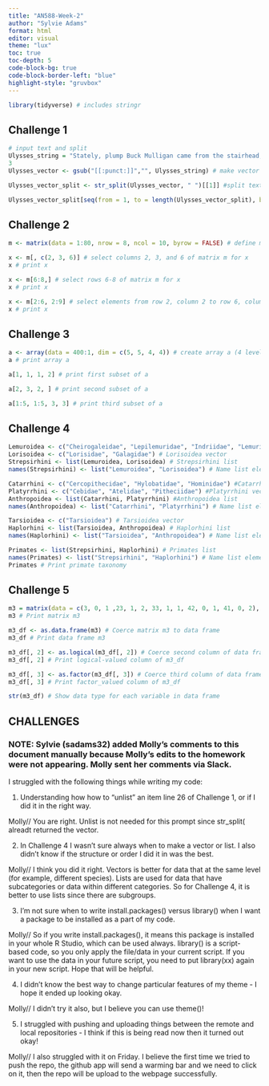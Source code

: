 ```yaml
---
title: "AN588-Week-2"
author: "Sylvie Adams"
format: html
editor: visual
theme: "lux"
toc: true
toc-depth: 5
code-block-bg: true
code-block-border-left: "blue"
highlight-style: "gruvbox"
---
```


```r
library(tidyverse) # includes stringr
```

## Challenge 1

```r
# input text and split
Ulysses_string = "Stately, plump Buck Mulligan came from the stairhead, bearing a bowl of lather on which a mirror and a razor lay crossed."
3
Ulysses_vector <- gsub("[[:punct:]]","", Ulysses_string) # make vector of string w/o punctuation

Ulysses_vector_split <- str_split(Ulysses_vector, " ")[[1]] #split text and "unlist" Ulysses_vector_split

Ulysses_vector_split[seq(from = 1, to = length(Ulysses_vector_split), by = 3)] # take every third element
```

## Challenge 2

```r
m <- matrix(data = 1:80, nrow = 8, ncol = 10, byrow = FALSE) # define matrix m

x <- m[, c(2, 3, 6)] # select columns 2, 3, and 6 of matrix m for x
x # print x

x <- m[6:8,] # select rows 6-8 of matrix m for x
x # print x

x <- m[2:6, 2:9] # select elements from row 2, column 2 to row 6, column 9 of matrix m for x
x # print x
```

## Challenge 3

```r
a <- array(data = 400:1, dim = c(5, 5, 4, 4)) # create array a (4 levels, 400 elements)
a # print array a

a[1, 1, 1, 2] # print first subset of a

a[2, 3, 2, ] # print second subset of a

a[1:5, 1:5, 3, 3] # print third subset of a
```

## Challenge 4

```r
Lemuroidea <- c("Cheirogaleidae", "Lepilemuridae", "Indriidae", "Lemuridae", "Daubentoniidae") # Lemuroidea vector
Lorisoidea <- c("Lorisidae", "Galagidae") # Lorisoidea vector
Strepsirhini <- list(Lemuroidea, Lorisoidea) # Strepsirhini list
names(Strepsirhini) <- list("Lemuroidea", "Lorisoidea") # Name list elements

Catarrhini <- c("Cercopithecidae", "Hylobatidae", "Hominidae") #Catarrhini vector
Platyrrhini <- c("Cebidae", "Atelidae", "Pitheciidae") #Platyrrhini vector
Anthropoidea <- list(Catarrhini, Platyrrhini) #Anthropoidea list
names(Anthropoidea) <- list("Catarrhini", "Platyrrhini") # Name list elements

Tarsioidea <- c("Tarsioidea") # Tarsioidea vector
Haplorhini <- list(Tarsioidea, Anthropoidea) # Haplorhini list
names(Haplorhini) <- list("Tarsioidea", "Anthropoidea") # Name list elements

Primates <- list(Strepsirhini, Haplorhini) # Primates list
names(Primates) <- list("Strepsirhini", "Haplorhini") # Name list elements
Primates # Print primate taxonomy
```

## Challenge 5

```r
m3 = matrix(data = c(3, 0, 1 ,23, 1, 2, 33, 1, 1, 42, 0, 1, 41, 0, 2), nrow = 5, ncol = 3, byrow = TRUE) # create matrix m3, stored by rows
m3 # Print matrix m3

m3_df <- as.data.frame(m3) # Coerce matrix m3 to data frame
m3_df # Print data frame m3

m3_df[, 2] <- as.logical(m3_df[, 2]) # Coerce second column of data frame to logical-valued
m3_df[, 2] # Print logical-valued column of m3_df

m3_df[, 3] <- as.factor(m3_df[, 3]) # Coerce third column of data frame to factor-valued
m3_df[, 3] # Print factor_valued column of m3_df

str(m3_df) # Show data type for each variable in data frame
```

## CHALLENGES 

### NOTE: Sylvie (sadams32) added Molly's comments to this document manually because Molly's edits to the homework were not appearing. Molly sent her comments via Slack.

I struggled with the following things while writing my code:

1)  Understanding how how to "unlist" an item line 26 of Challenge 1, or if I did it in the right way.

Molly// You are right. Unlist is not needed for this prompt since str_split( alreadt returned the vector.

2)  In Challenge 4 I wasn't sure always when to make a vector or list. I also didn't know if the structure or order I did it in was the best.

Molly//  I think you did it right. Vectors is better for data that at the same level (for example, different species). Lists are used for data that have subcategories or data within different categories. So for Challenge 4, it is better to use lists since there are subgroups.

3)  I'm not sure when to write install.packages() versus library() when I want a package to be installed as a part of my code.

Molly// So if you write install.packages(), it means this package is installed in your whole R Studio, which can be used always. library() is a script-based code, so you only apply the file/data in your current script. If you want to use the data in your future script, you need to put library(xx) again in your new script. Hope that will be helpful.

4)  I didn't know the best way to change particular features of my theme - I hope it ended up looking okay.

Molly//  I didn't try it also, but I believe you can use theme()!

5)  I struggled with pushing and uploading things between the remote and local repositories - I think if this is being read now then it turned out okay!

Molly// I also struggled with it on Friday. I believe the first time we tried to push the repo, the github app will send a warming bar and we need to click on it, then the repo will be upload to the webpage successfully.
